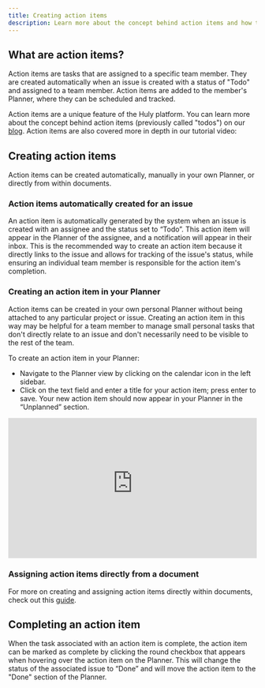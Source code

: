 ```yaml
---
title: Creating action items
description: Learn more about the concept behind action items and how to create them on the Huly platform.
---
```



## What are action items?

Action items are tasks that are assigned to a specific team member. They are created automatically when an issue is created with a status of "Todo" and assigned to a team member. Action items are added to the member's Planner, where they can be scheduled and tracked.

Action items are a unique feature of the Huly platform. You can learn more about the concept behind action items (previously called "todos") on our <a href="https://huly.io/blog/capturing-dynamic-team-workflows-with-action-items" target="_blank">blog</a>. Action items are also covered more in depth in our tutorial video:

<YouTube id="ljpz0bZ75JA" posterQuality="max" />

## Creating action items

Action items can be created automatically, manually in your own Planner, or directly from within documents.

### Action items automatically created for an issue

An action item is automatically generated by the system when an issue is created with an assignee and the status set to “Todo”. This action item will appear in the Planner of the assignee, and a notification will appear in their inbox. This is the recommended way to create an action item because it directly links to the issue and allows for tracking of the issue's status, while ensuring an individual team member is responsible for the action item's completion.

### Creating an action item in your Planner

Action items can be created in your own personal Planner without being attached to any particular project or issue. Creating an action item in this way may be helpful for a team member to manage small personal tasks that don't directly relate to an issue and don't necessarily need to be visible to the rest of the team.

To create an action item in your Planner:

- Navigate to the Planner view by clicking on the calendar icon in the left sidebar.
- Click on the text field and enter a title for your action item; press enter to save. Your new action item should now appear in your Planner in the “Unplanned” section.

<div style="position: relative; padding-top: 56.25%;">
  <iframe
    src="https://customer-davn16od7sue0s1k.cloudflarestream.com/c21b1f2f8669be568faacd052e55960b/iframe?poster=https%3A%2F%2Fcustomer-davn16od7sue0s1k.cloudflarestream.com%2Fc21b1f2f8669be568faacd052e55960b%2Fthumbnails%2Fthumbnail.jpg%3Ftime%3D%26height%3D600"
    loading="lazy"
    style="border: none; position: absolute; top: 0; left: 0; height: 100%; width: 100%;"
    allow="accelerometer; gyroscope; autoplay; encrypted-media; picture-in-picture;"
    allowfullscreen="true"
  ></iframe>
</div>

### Assigning action items directly from a document

For more on creating and assigning action items directly within documents, check out this [guide](/knowledge-management/documents-action-items).

## Completing an action item

When the task associated with an action item is complete, the action item can be marked as complete by clicking the round checkbox that appears when hovering over the action item on the Planner. This will change the status of the associated issue to “Done” and will move the action item to the "Done" section of the Planner.
